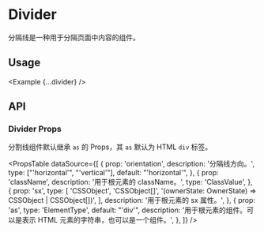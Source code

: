 
# Divider

分隔线是一种用于分隔页面中内容的组件。

<ComponentLinks component='divider' />

## Usage

<Example {...divider} />

## API

### Divider Props

分割线组件默认继承 `as` 的 Props，其 `as` 默认为 HTML `div` 标签。

<PropsTable
  dataSource={[
    {
      prop: 'orientation',
      description: '分隔线方向。',
      type: ["'horizontal'", "'vertical'"],
      default: "'horizontal'",
    },
    {
      prop: 'className',
      description: '用于根元素的 className。',
      type: 'ClassValue',
    },
    {
      prop: 'sx',
      type: [
        'CSSObject',
        'CSSObject[]',
        '(ownerState: OwnerState) => CSSObject | CSSObject[])',
      ],
      description: '用于根元素的 sx 属性。',
    },
    {
      prop: 'as',
      type: 'ElementType',
      default: "'div'",
      description:
        '用于根元素的组件。可以是表示 HTML 元素的字符串，也可以是一个组件。',
    },
  ]}
/>
